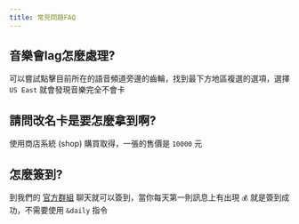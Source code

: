 ---
title: 常見問題FAQ
---


## 音樂會lag怎麼處理?

可以嘗試點擊目前所在的語音頻道旁邊的齒輪，找到最下方地區複選的選項，選擇 `US East` 就會發現音樂完全不會卡

## 請問改名卡是要怎麼拿到啊?

使用商店系統 (shop) 購買取得，一張的售價是 `10000` 元

## 怎麼簽到?

到我們的 [官方群組](https://discord.gg/yeecord) 聊天就可以簽到，當你每天第一則訊息上有出現 `💰` 就是簽到成功，不需要使用 `&daily` 指令

<Adsense/>